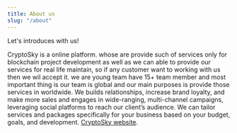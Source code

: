 ```yaml
---
title: About us
slug: "/about"
---
```


Let's introduces with us!

CryptoSky is a online platform. whose are provide such of services only for blockchain project development as well as we can able to provide our services for real life maintain, so if any customer want to working with us then we wil accept it. we are young team have 15+ team member and most important thing is our team is global and our main purposes is provide those services in worldwide.
We builds relationships, increase brand loyalty, and make more sales and engages in wide-ranging, multi-channel campaigns, leveraging social platforms to reach our client’s audience. We can tailor services and packages specifically for your business based on your budget, goals, and development. [CryptoSky website](https://cryptoskyplatform.netlify.app/ "CryptoSky Platform").
